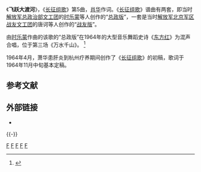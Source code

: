 《'''飞跃大渡河'''》，《[[长征组歌|长征组歌]]》第5曲，[[萧华_(上将)|肖华]]作词。《[[长征组歌|长征组歌]]》谱曲有两套，即当时[[解放军总政治部文工团|解放军总政治部文工团]]的[[时乐蒙|时乐蒙]]等人创作的“[[长征组歌_(总政版)|总政版]]”，一套是当时[[解放军北京军区战友文工团|解放军北京军区战友文工团]]的唐诃等人创作的“[[长征组歌_(战友版)|战友版]]”。

由[[时乐蒙|时乐蒙]]作曲的该歌的“总政版”在1964年的大型音乐舞蹈史诗《[[东方红_(音乐舞蹈史诗)|东方红]]》为混声合唱，位于第三场《万水千山》。 <ref name="wyzxsx.com">{{Cite web|url=http://www.wyzxsx.com/Article/Class12/200902/69889.html|title=大型音乐舞蹈史诗《东方红》歌词和朗诵词|accessdate=2011-05-08|date=2009-02-14|format=|publisher=乌有之乡|language=zh-hans|deadurl=yes|archiveurl=https://web.archive.org/web/20090903035839/http://www.wyzxsx.com/Article/Class12/200902/69889.html|archivedate=2009-09-03}}</ref>

1964年4月，萧华患肝炎到杭州疗养期间创作了《[[长征组歌|长征组歌]]》的初稿，歌词于1964年11月中旬基本定稿。 

==参考文献==
{{Reflist}}

==外部链接==
*{{Cite web |url=http://cpc.people.com.cn/BIG5/64150/64154/4482122.html |title=《飛越大渡河》歌詞 |accessdate=2011-05-08 |date=2009-02-14|format= |publisher=中國共產黨新聞網 |language=zh-hant}}

{{-}}
{{song-stub}}
{{大型音乐舞蹈史诗《东方红》歌曲|cat|F}}
[[Category:1964年歌曲|F]]
[[Category:1964年中国作品|F]]
[[Category:1960年代中国歌曲作品|F]]
[[Category:长征题材歌曲|F]]
[[Category:长征组歌|F]]
